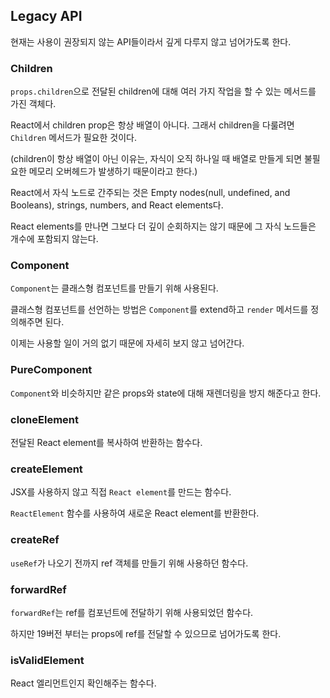 ## Legacy API

현재는 사용이 권장되지 않는 API들이라서 깊게 다루지 않고 넘어가도록 한다.

### Children

`props.children`으로 전달된 children에 대해 여러 가지 작업을 할 수 있는 메서드를 가진 객체다.

React에서 children prop은 항상 배열이 아니다. 그래서 children을 다룰려면 `Children` 메서드가 필요한 것이다.

(children이 항상 배열이 아닌 이유는, 자식이 오직 하나일 때 배열로 만들게 되면 불필요한 메모리 오버헤드가 발생하기 때문이라고 한다.)

React에서 자식 노드로 간주되는 것은 Empty nodes(null, undefined, and Booleans), strings, numbers, and React elements다.

React elements를 만나면 그보다 더 깊이 순회하지는 않기 때문에 그 자식 노드들은 개수에 포함되지 않는다.

### Component

`Component`는 클래스형 컴포넌트를 만들기 위해 사용된다.

클래스형 컴포넌트를 선언하는 방법은 `Component`를 extend하고 `render` 메서드를 정의해주면 된다.

이제는 사용할 일이 거의 없기 때문에 자세히 보지 않고 넘어간다.

### PureComponent

`Component`와 비슷하지만 같은 props와 state에 대해 재렌더링을 방지 해준다고 한다.

### cloneElement

전달된 React element를 복사하여 반환하는 함수다.

### createElement

JSX를 사용하지 않고 직접 `React element`를 만드는 함수다.

`ReactElement` 함수를 사용하여 새로운 React element를 반환한다.

### createRef

`useRef`가 나오기 전까지 ref 객체를 만들기 위해 사용하던 함수다.

### forwardRef

`forwardRef`는 ref를 컴포넌트에 전달하기 위해 사용되었던 함수다.

하지만 19버전 부터는 props에 ref를 전달할 수 있으므로 넘어가도록 한다.

### isValidElement

React 엘리먼트인지 확인해주는 함수다.
